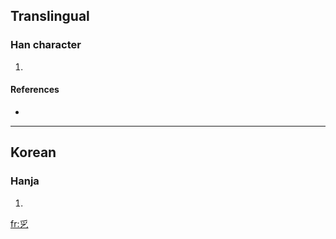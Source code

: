 ==Translingual==

===Han character===
{{Han char|rn=5|rad=乙|as=04|sn=5|four=|canj=月弓 (BN)}}

# {{defn|Han|sort=乙04}}

====References====
* {{Han ref|kx=0084.101|dkj=|dj=|hdz=|uh=340D|ud=13325|bh=|bd=}}

----

==Korean==

===Hanja===
{{ko-hanja|hangeul=졸|rv=jol|mr=chol|y=col}}

# {{defn|Korean|sort=乙04}}

[[fr:㐍]]